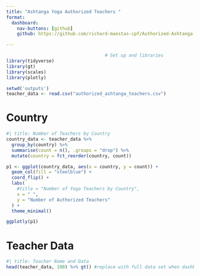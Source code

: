 ```yaml
---
title: "Ashtanga Yoga Authorized Teachers "
format: 
  dashboard:
    nav-buttons: [github]
    github: https://github.com/richard-maestas-cpf/Authorized-Ashtanga-Yoga-Teachers

---
```


```r
                                     # Set up and libraries
library(tidyverse)
library(gt)
library(scales)
library(plotly)

setwd('outputs')
teacher_data <- read.csv("authorized_ashtanga_teachers.csv")

```

# Country

```r
#| title: Number of Teachers by Country
country_data <- teacher_data %>% 
  group_by(country) %>% 
  summarise(count = n(), .groups = "drop") %>% 
  mutate(country = fct_reorder(country, count))

p1 <- ggplot(country_data, aes(x = country, y = count)) +
  geom_col(fill = "steelblue") +
  coord_flip() +
  labs(
    #title = "Number of Yoga Teachers by Country",
    x = " ",
    y = "Number of Authorized Teachers"
  ) +
  theme_minimal()

ggplotly(p1)

```

# Teacher Data

```r
#| title: Teacher Name and Data
head(teacher_data, 100) %>% gt() #replace with full data set when dashboard finalized
```
